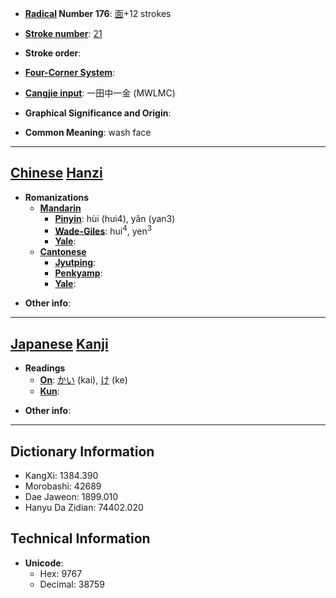 * '''[[Wiktionary:Chinese radical index| Radical]] Number 176''': [[Wiktionary:Chinese radical index 面|面]]+12 strokes

* '''[[Wiktionary:Chinese total strokes index|Stroke number]]''': [[Wiktionary:Chinese total strokes index 21|21]]

* '''Stroke order''': 

* '''[[Wiktionary:Chinese four corner index|Four-Corner System]]''': 

* '''[[Wiktionary:Chinese Cangjie index|Cangjie input]]''': 一田中一金 (MWLMC)

* '''Graphical Significance and Origin''': 

* '''Common Meaning''': wash face

----

== [[Chinese]] [[Hanzi]] ==

* '''Romanizations'''
** '''[[Mandarin]]'''
*** '''[[Pinyin]]''': hùi (hui4), yǎn (yan3)
*** '''[[Wade-Giles]]''': hui<sup>4</sup>, yen<sup>3</sup>
*** '''[[Yale]]''': 
** '''[[Cantonese]]'''
*** '''[[Jyutping]]''':
*** '''[[Penkyamp]]''': 
*** '''[[Yale]]''': 

* '''Other info''': 

----

== [[Japanese]] [[Kanji]] ==

* '''Readings'''
** '''[[On]]''': [[かい]] (kai), [[け]] (ke)
** '''[[Kun]]''': 

* '''Other info''':  

----

== Dictionary Information ==

* KangXi: 1384.390
* Morobashi: 42689
* Dae Jaweon: 1899.010
* Hanyu Da Zidian: 74402.020

== Technical Information ==

* '''Unicode''':
** Hex: 9767
** Decimal: 38759